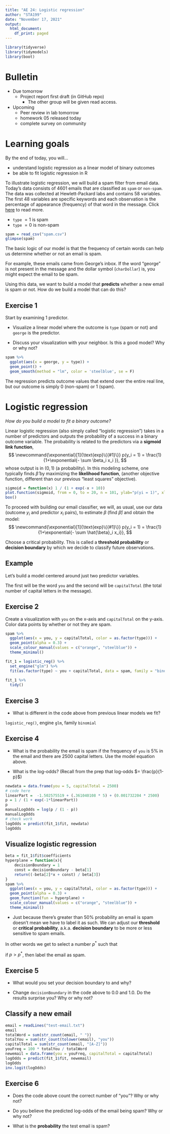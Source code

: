```yaml
---
title: "AE 24: Logistic regression"
author: "STA199"
date: "November 17, 2021"
output:
  html_document:
    df_print: paged
---
```


```r
library(tidyverse)
library(tidymodels)
library(boot)
```

# Bulletin

- Due tomorrow
  - Project report first draft (in GitHub repo)
    - The other group will be given read access.
- Upcoming
  - Peer review in lab tomorrow
  - homework 05 released today
  - complete survey on community
  
# Learning goals

By the end of today, you will...

- understand logistic regression as a linear model of binary outcomes
- be able to fit logistic regression in R

To illustrate logistic regression, we will build a spam filter from email data. Today's data consists of 4601 emails that are classified as `spam` or `non-spam`. The data was collected at Hewlett-Packard labs and contains 58 variables. The first 48 variables are specific keywords and each observation is the percentage of appearance (frequency) of that word in the message. Click [here](https://rdrr.io/cran/kernlab/man/spam.html) to read more.

- `type` $= 1$ is spam
- `type` $= 0$ is non-spam

```r
spam = read_csv("spam.csv")
glimpse(spam)
```

The basic logic of our model is that the frequency of certain words can help us determine whether or not an email is spam.

For example, these emails came from George's inbox. If the word "george" is not present in the message and the dollar symbol (`charDollar`) is, you might expect the email to be spam.

Using this data, we want to build a model that **predicts** whether a new email is spam or not. How do we build a model that can do this?

## Exercise 1 

Start by examining 1 predictor.

- Visualize a linear model where the outcome is `type` (spam or not) and `george` is the predictor.

- Discuss your visualization with your neighbor. Is this a good model? Why or why not?

```r
spam %>%
  ggplot(aes(x = george, y = type)) + 
  geom_point() + 
  geom_smooth(method = "lm", color = 'steelblue', se = F)
```

The regression predicts outcome values that extend over the entire real line, but our outcome is simply 0 (non-spam) or 1 (spam).



# Logistic regression

*How do you build a model to fit a binary outcome?*

Linear logistic regression (also simply called "logistic regression") takes in a number of predictors and outputs the probability of a success in a binary outcome variable. The probability is related to the predictors via a **sigmoid link function**,
$$
\newcommand{\exponential}[1]{\text{exp}\{{#1}\}}
p(y_i = 1) = \frac{1}{1+\exponential{- \sum \beta_i x_i }},
$$
whose output is in $(0,1)$ (a probability). In this modeling scheme, one typically finds $\hat{\beta}$ by maximizing the **likelihood function**, (another objective function, different than our previous "least squares" objective).

```r
sigmoid = function(x) 1 / (1 + exp(-x + 10))
plot.function(sigmoid, from = 0, to = 20, n = 101, ylab="p(yi = 1)", xlab="input", main="Sigmoid link function", lwd = 3)
box()
```

To proceed with building our email classifier, we will, as usual, use our data (outcome $y_i$ and predictor $x_i$ pairs), to estimate $\beta$ (find $\hat{\beta}$) and obtain the model:
$$
\newcommand{\exponential}[1]{\text{exp}\{{#1}\}}
p(y_i = 1) = \frac{1}{1+\exponential{- \sum  \hat{\beta}_i x_i}},
$$

Choose a critical probability. This is called a **threshold probability** or **decision boundary** by which we decide to classify future observations.

## Example

Let's build a model centered around just two predictor variables. 

The first will be the word `you` and the second will be `capitalTotal` (the total number of capital letters in the message).

## Exercise 2 

Create a visualization with `you` on the x-axis and `capitalTotal` on the y-axis. Color data points by whether or not they are spam.

```r
spam %>%
  ggplot(aes(x = you, y = capitalTotal, color = as.factor(type))) + 
  geom_point(alpha = 0.3) +
  scale_colour_manual(values = c("orange", "steelblue")) +
  theme_minimal()
```
```r
fit_1 = logistic_reg() %>%
  set_engine("glm") %>%
  fit(as.factor(type) ~ you + capitalTotal, data = spam, family = "binomial")
  
fit_1 %>%
  tidy()
```
## Exercise 3 

- What is different in the code above from previous linear models we fit? 

`logistic_reg()`, engine `glm`, family `binomial`


## Exercise 4 

- What is the probability the email is spam if the frequency of `you` is 5% in the email and there are 2500 capital letters. Use the model equation above.

- What is the log-odds? (Recall from the prep that log-odds $= \frac{p}{1-p}$)

```r
newdata = data.frame(you = 5, capitalTotal = 2500)
# code here
linearPart =  -1.502575519 + (.361040108 * 5) + (0.001732204 * 2500)
p = 1 / (1 + exp(-1*linearPart))
p
manualLogOdds = log(p / (1 - p))
manualLogOdds
# check work
logOdds = predict(fit_1$fit, newdata)
logOdds
```

## Visualize logistic regression

```r
beta = fit_1$fit$coefficients
hyperplane = function(x){
    decisionBoundary = 1
    const = decisionBoundary - beta[1]
    return((-beta[2]*x + const) / beta[3])
}
spam %>%
  ggplot(aes(x = you, y = capitalTotal, color = as.factor(type))) + 
  geom_point(alpha = 0.3) +
  geom_function(fun = hyperplane) +
  scale_colour_manual(values = c("orange", "steelblue")) +
  theme_minimal()
```

- Just because there's greater than 50% probability an email is spam doesn't mean we have to label it as such. We can adjust our **threshold** or **critical probability**, a.k.a. **decision boundary** to be more or less sensitive to spam emails.

In other words we get to select a number $p^*$ such that 

if $p > p^*$, then label the email as spam.

## Exercise 5 

- What would you set your decision boundary to and why?

- Change `decisionBoundary` in the code above to 0.0 and 1.0. Do the results surprise you? Why or why not?

## Classify a new email

```r
email = readLines("test-email.txt")
email
totalWord = sum(str_count(email, " "))
totalYou = sum(str_count(tolower(email), "you"))
capitalTotal = sum(str_count(email, "[A-Z]"))
youFreq = 100 * totalYou / totalWord
newemail = data.frame(you = youFreq, capitalTotal = capitalTotal)
logOdds = predict(fit_1$fit, newemail)
logOdds
inv.logit(logOdds)
```


## Exercise 6

- Does the code above count the correct number of "you"? Why or why not?

- Do you believe the predicted log-odds of the email being spam? Why or why not?

- What is the **probability** the test email is spam?
